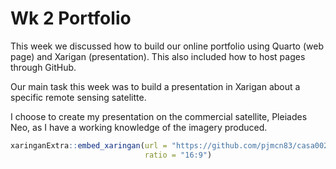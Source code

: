 # Wk 2 Portfolio

This week we discussed how to build our online portfolio using Quarto (web page) and Xarigan (presentation). This also included how to host pages through GitHub.

Our main task this week was to build a presentation in Xarigan about a specific remote sensing satelitte.

I choose to create my presentation on the commercial satellite, Pleiades Neo, as I have a working knowledge of the imagery produced.

```r
xaringanExtra::embed_xaringan(url = "https://github.com/pjmcn83/casa0023_remote_sensing/blob/585d34958ad4a565c9befec227e2597271224d42/wk2pres.rmd",
                              ratio = "16:9")
```
